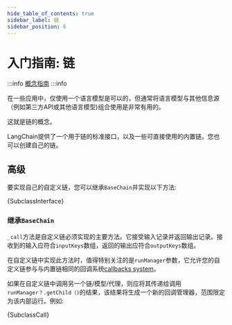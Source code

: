 ```yaml
---
hide_table_of_contents: true
sidebar_label: 链
sidebar_position: 6
---
```





# 入门指南: 链

:::info
[概念指南](https://docs.langchain.com/docs/components/chains)
:::info

在一些应用中，仅使用一个语言模型是可以的，但通常将语言模型与其他信息源（例如第三方API或其他语言模型)组合使用是非常有用的。

这就是链的概念。

LangChain提供了一个用于链的标准接口，以及一些可直接使用的内置链。您也可以创建自己的链。

<DocCardList />


## 高级

要实现自己的自定义链，您可以继承`BaseChain`并实现以下方法:



<CodeBlock language="typescript">{SubclassInterface}</CodeBlock>


### 继承`BaseChain`

`_call`方法是自定义链必须实现的主要方法。它接受输入记录并返回输出记录。接收到的输入应符合`inputKeys`数组，返回的输出应符合`outputKeys`数组。

在自定义链中实现此方法时，值得特别关注的是`runManager`参数，它允许您的自定义链参与与内置链相同的回调系统[callbacks system](../../production/callbacks/)。

如果在自定义链中调用另一个链/模型/代理，则应将其传递给调用`runManager？.getChild（)`的结果，该结果将生成一个新的回调管理器，范围限定为该内部运行。例如:




<CodeBlock language="typescript">{SubclassCall}</CodeBlock>

